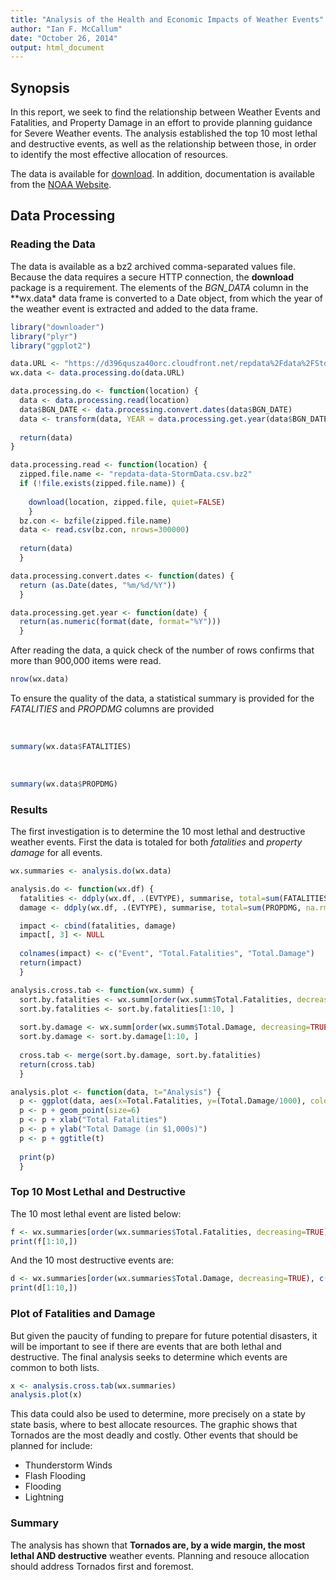 ```yaml
---
title: "Analysis of the Health and Economic Impacts of Weather Events"
author: "Ian F. McCallum"
date: "October 26, 2014"
output: html_document
---
```


## Synopsis

In this report, we seek to find the relationship between Weather Events and Fatalities, and Property Damage in an effort to provide planning guidance for Severe Weather events. The analysis established the top 10 most lethal and destructive events, as well as the relationship between those, in order to identify the most effective allocation of resources.

The data is available for [download](https://d396qusza40orc.cloudfront.net/repdata%2Fdata%2FStormData.csv.bz2). In addition, documentation is available from the [NOAA Website](https://d396qusza40orc.cloudfront.net/repdata%2Fpeer2_doc%2Fpd01016005curr.pdf).

## Data Processing
### Reading the Data

The data is available as a bz2 archived comma-separated values file. Because the data requires a secure HTTP connection, the **download** package is a requirement. The elements of the *BGN_DATA* column in the **wx.data* data frame is converted to a Date object, from which the year of the weather event is extracted and added to the data frame.

```r
library("downloader")
library("plyr")
library("ggplot2")

data.URL <- "https://d396qusza40orc.cloudfront.net/repdata%2Fdata%2FStormData.csv.bz2"
wx.data <- data.processing.do(data.URL)

data.processing.do <- function(location) {
  data <- data.processing.read(location)
  data$BGN_DATE <- data.processing.convert.dates(data$BGN_DATE)
  data <- transform(data, YEAR = data.processing.get.year(data$BGN_DATE))
  
  return(data)
}

data.processing.read <- function(location) {  
  zipped.file.name <- "repdata-data-StormData.csv.bz2"  
  if (!file.exists(zipped.file.name)) {
    
    download(location, zipped.file, quiet=FALSE)          
    }   
  bz.con <- bzfile(zipped.file.name)
  data <- read.csv(bz.con, nrows=300000)
  
  return(data)
  }

data.processing.convert.dates <- function(dates) {
  return (as.Date(dates, "%m/%d/%Y"))
  }

data.processing.get.year <- function(date) {
  return(as.numeric(format(date, format="%Y")))
  }
```

After reading the data, a quick check of the number of rows confirms that more than 900,000 items were read.

```r
nrow(wx.data)
```

To ensure the quality of the data, a statistical summary is provided for the *FATALITIES* and *PROPDMG* columns are provided

<br>
```r
summary(wx.data$FATALITIES)
```

<br>
```r
summary(wx.data$PROPDMG)
```

### Results

The first investigation is to determine the 10 most lethal and destructive weather events. First the data is totaled for both *fatalities* and *property damage* for all events. 

```r

wx.summaries <- analysis.do(wx.data)

analysis.do <- function(wx.df) {
  fatalities <- ddply(wx.df, .(EVTYPE), summarise, total=sum(FATALITIES, na.rm=TRUE))
  damage <- ddply(wx.df, .(EVTYPE), summarise, total=sum(PROPDMG, na.rm=TRUE))

  impact <- cbind(fatalities, damage)
  impact[, 3] <- NULL
  
  colnames(impact) <- c("Event", "Total.Fatalities", "Total.Damage")
  return(impact)
  }

analysis.cross.tab <- function(wx.summ) {
  sort.by.fatalities <- wx.summ[order(wx.summ$Total.Fatalities, decreasing=TRUE), ]
  sort.by.fatalities <- sort.by.fatalities[1:10, ]
  
  sort.by.damage <- wx.summ[order(wx.summ$Total.Damage, decreasing=TRUE), ]
  sort.by.damage <- sort.by.damage[1:10, ]
  
  cross.tab <- merge(sort.by.damage, sort.by.fatalities)
  return(cross.tab)
  }

analysis.plot <- function(data, t="Analysis") {
  p <- ggplot(data, aes(x=Total.Fatalities, y=(Total.Damage/1000), color=Event))
  p <- p + geom_point(size=6)
  p <- p + xlab("Total Fatalities")
  p <- p + ylab("Total Damage (in $1,000s)")
  p <- p + ggtitle(t)
  
  print(p)
  }
```

### Top 10 Most Lethal and Destructive

The 10 most lethal event are listed below:
<br>
```r
f <- wx.summaries[order(wx.summaries$Total.Fatalities, decreasing=TRUE), c(1,2)]
print(f[1:10,])
```

And the 10 most destructive events are:
<br>
```r
d <- wx.summaries[order(wx.summaries$Total.Damage, decreasing=TRUE), c(1,3)]
print(d[1:10,])
```

### Plot of Fatalities and Damage

But given the paucity of funding to prepare for future potential disasters, it will be important to see if there are events that are both lethal and destructive. The final analysis seeks to determine which events are common to both lists.

```r
x <- analysis.cross.tab(wx.summaries)
analysis.plot(x)
```

This data could also be used to determine, more precisely on a state by state basis, where to best allocate resources. The graphic shows that Tornados are the most deadly and costly. Other events that should be planned for include:

- Thunderstorm Winds
- Flash Flooding
- Flooding
- Lightning

### Summary

The analysis has shown that **Tornados are, by a wide margin, the most lethal AND destructive** weather events. Planning and resouce allocation should address Tornados first and foremost.

